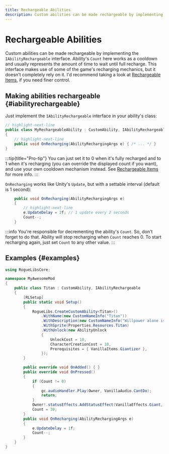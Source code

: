 ```yaml
---
title: Rechargeable Abilities
description: Custom abilities can be made rechargeable by implementing the IAbilityRechargeable interface. Ability's Count here works as a cooldown and usually represents the amount of time to wait until full recharge. This interface makes use of some of the game's recharging mechanics, but it doesn't completely rely on it. I'd recommend taking a look at Recharging Items, if you need finer control.
---
```


# Rechargeable Abilities

Custom abilities can be made rechargeable by implementing the `IAbilityRechargeable` interface. Ability's `Count` here works as a cooldown and usually represents the amount of time to wait until full recharge. This interface makes use of some of the game's recharging mechanics, but it doesn't completely rely on it. I'd recommend taking a look at [Rechargeable Items](../custom-items/rechargeable-items), if you need finer control.

## Making abilities rechargeable {#iabilityrechargeable}

Just implement the `IAbilityRechargeable` interface in your ability's class:

```csharp title="/MyAwesomeProject/MyRechargeableAbility.cs"
// highlight-next-line
public class MyRechargeableAbility : CustomAbility, IAbilityRechargeable
{
    // highlight-next-line
    public void OnRecharging(AbilityRechargingArgs e) { /* ... */ }
}
```

:::tip{title="Pro-tip"}
You can just set it to 0 when it's fully recharged and to 1 when it's recharging (you can override the displayed count if you want), and use your own cooldown mechanism instead. See [Rechargeable Items](../custom-items/rechargeable-items) for more info.
:::

`OnRecharging` works like Unity's `Update`, but with a settable interval (default is 1 second):

```csharp title="/MyAwesomeProject/MyRechargeableAbility.cs"
    public void OnRecharging(AbilityRechargingArgs e)
    {
        // highlight-next-line
        e.UpdateDelay = 2f; // 1 update every 2 seconds
        Count--;
    }
```

:::info
You're responsible for decrementing the ability's `Count`. So, don't forget to do that.
Ability will stop recharging when `Count` reaches 0. To start recharging again, just set `Count` to any other value.
:::

## Examples {#examples}

<Tabs>
<TabItem value="Titan">

```csharp title="/MyAwesomeProject/Titan.cs"
using RogueLibsCore;

namespace MyAwesomeMod
{
    public class Titan : CustomAbility, IAbilityRechargeable
    {
        [RLSetup]
        public static void Setup()
        {
            RogueLibs.CreateCustomAbility<Titan>()
                .WithName(new CustomNameInfo("Titan"))
                .WithDescription(new CustomNameInfo("Willpower alone isn't enough in battle."))
                .WithSprite(Properties.Resources.Titan)
                .WithUnlock(new AbilityUnlock
                {
                    UnlockCost = 10,
                    CharacterCreationCost = 10,
                    Prerequisites = { VanillaItems.Giantizer },
                });
        }

        public override void OnAdded() { }
        public override void OnPressed()
        {
            if (Count != 0)
            {
                gc.audioHandler.Play(Owner, VanillaAudio.CantDo);
                return;
            }
            Owner!.statusEffects.AddStatusEffect(VanillaEffects.Giant, 15);
            Count = 30;
        }
        public void OnRecharging(AbilityRechargingArgs e)
        {
            e.UpdateDelay = 1f;
            Count--;
        }
    }
}
```

</TabItem>
</Tabs>
